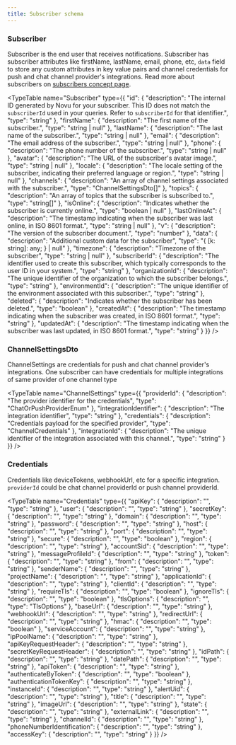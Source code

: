 ```yaml
---
title: Subscriber schema
---
```


### Subscriber
Subscriber is the end user that receives notifications. Subscriber has subscriber attributes like firstName, lastName, email, phone, etc, `data` field to store any custom attributes in key value pairs and channel credentials for push and chat channel provider's integrations. Read more about subscribers on [subscribers concept page](/platform/concepts/subscribers).

<TypeTable name="Subscriber" type={{
  "id": {
    "description": "The internal ID generated by Novu for your subscriber. This ID does not match the `subscriberId` used in your queries. Refer to `subscriberId` for that identifier.",
    "type": "string"
  },
  "firstName": {
    "description": "The first name of the subscriber.",
    "type": "string | null"
  },
  "lastName": {
    "description": "The last name of the subscriber.",
    "type": "string | null"
  },
  "email": {
    "description": "The email address of the subscriber.",
    "type": "string | null"
  },
  "phone": {
    "description": "The phone number of the subscriber.",
    "type": "string | null"
  },
  "avatar": {
    "description": "The URL of the subscriber's avatar image.",
    "type": "string | null"
  },
  "locale": {
    "description": "The locale setting of the subscriber, indicating their preferred language or region.",
    "type": "string | null"
  },
  "channels": {
    "description": "An array of channel settings associated with the subscriber.",
    "type": "ChannelSettingsDto[]"
  },
  "topics": {
    "description": "An array of topics that the subscriber is subscribed to.",
    "type": "string[]"
  },
  "isOnline": {
    "description": "Indicates whether the subscriber is currently online.",
    "type": "boolean | null"
  },
  "lastOnlineAt": {
    "description": "The timestamp indicating when the subscriber was last online, in ISO 8601 format.",
    "type": "string | null"
  },
  "v": {
    "description": "The version of the subscriber document.",
    "type": "number"
  },
  "data": {
    "description": "Additional custom data for the subscriber",
    "type": "{ [k: string]: any; } | null"
  },
  "timezone": {
    "description": "Timezone of the subscriber",
    "type": "string | null"
  },
  "subscriberId": {
    "description": "The identifier used to create this subscriber, which typically corresponds to the user ID in your system.",
    "type": "string"
  },
  "organizationId": {
    "description": "The unique identifier of the organization to which the subscriber belongs.",
    "type": "string"
  },
  "environmentId": {
    "description": "The unique identifier of the environment associated with this subscriber.",
    "type": "string"
  },
  "deleted": {
    "description": "Indicates whether the subscriber has been deleted.",
    "type": "boolean"
  },
  "createdAt": {
    "description": "The timestamp indicating when the subscriber was created, in ISO 8601 format.",
    "type": "string"
  },
  "updatedAt": {
    "description": "The timestamp indicating when the subscriber was last updated, in ISO 8601 format.",
    "type": "string"
  }
}} />

### ChannelSettingsDto
ChannelSettings are credentials for push and chat channel provider's integrations. One subscriber can have credentials for multiple integrations of same provider of one channel type

<TypeTable name="ChannelSettings" type={{
  "providerId": {
    "description": "The provider identifier for the credentials",
    "type": "ChatOrPushProviderEnum"
  },
  "integrationIdentifier": {
    "description": "The integration identifier",
    "type": "string"
  },
  "credentials": {
    "description": "Credentials payload for the specified provider",
    "type": "ChannelCredentials"
  },
  "integrationId": {
    "description": "The unique identifier of the integration associated with this channel.",
    "type": "string"
  }
}} />

### Credentials
Credentials like deviceTokens, webhookUrl, etc for a specific integration. `providerId` could be chat channel providerId or push channel providerId.

<TypeTable name="Credentials" type={{
  "apiKey": {
    "description": "",
    "type": "string"
  },
  "user": {
    "description": "",
    "type": "string"
  },
  "secretKey": {
    "description": "",
    "type": "string"
  },
  "domain": {
    "description": "",
    "type": "string"
  },
  "password": {
    "description": "",
    "type": "string"
  },
  "host": {
    "description": "",
    "type": "string"
  },
  "port": {
    "description": "",
    "type": "string"
  },
  "secure": {
    "description": "",
    "type": "boolean"
  },
  "region": {
    "description": "",
    "type": "string"
  },
  "accountSid": {
    "description": "",
    "type": "string"
  },
  "messageProfileId": {
    "description": "",
    "type": "string"
  },
  "token": {
    "description": "",
    "type": "string"
  },
  "from": {
    "description": "",
    "type": "string"
  },
  "senderName": {
    "description": "",
    "type": "string"
  },
  "projectName": {
    "description": "",
    "type": "string"
  },
  "applicationId": {
    "description": "",
    "type": "string"
  },
  "clientId": {
    "description": "",
    "type": "string"
  },
  "requireTls": {
    "description": "",
    "type": "boolean"
  },
  "ignoreTls": {
    "description": "",
    "type": "boolean"
  },
  "tlsOptions": {
    "description": "",
    "type": "TlsOptions"
  },
  "baseUrl": {
    "description": "",
    "type": "string"
  },
  "webhookUrl": {
    "description": "",
    "type": "string"
  },
  "redirectUrl": {
    "description": "",
    "type": "string"
  },
  "hmac": {
    "description": "",
    "type": "boolean"
  },
  "serviceAccount": {
    "description": "",
    "type": "string"
  },
  "ipPoolName": {
    "description": "",
    "type": "string"
  },
  "apiKeyRequestHeader": {
    "description": "",
    "type": "string"
  },
  "secretKeyRequestHeader": {
    "description": "",
    "type": "string"
  },
  "idPath": {
    "description": "",
    "type": "string"
  },
  "datePath": {
    "description": "",
    "type": "string"
  },
  "apiToken": {
    "description": "",
    "type": "string"
  },
  "authenticateByToken": {
    "description": "",
    "type": "boolean"
  },
  "authenticationTokenKey": {
    "description": "",
    "type": "string"
  },
  "instanceId": {
    "description": "",
    "type": "string"
  },
  "alertUid": {
    "description": "",
    "type": "string"
  },
  "title": {
    "description": "",
    "type": "string"
  },
  "imageUrl": {
    "description": "",
    "type": "string"
  },
  "state": {
    "description": "",
    "type": "string"
  },
  "externalLink": {
    "description": "",
    "type": "string"
  },
  "channelId": {
    "description": "",
    "type": "string"
  },
  "phoneNumberIdentification": {
    "description": "",
    "type": "string"
  },
  "accessKey": {
    "description": "",
    "type": "string"
  }
}} />
